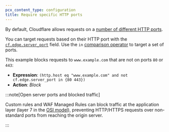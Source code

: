 ```yaml
---
pcx_content_type: configuration
title: Require specific HTTP ports
---
```



By default, Cloudflare allows requests on a [number of different HTTP ports](/fundamentals/reference/network-ports/).

You can target requests based on their HTTP port with the [`cf.edge.server_port`](/ruleset-engine/rules-language/fields/reference/cf.edge.server_port/) field. Use the `in` [comparison operator](/ruleset-engine/rules-language/operators/#comparison-operators) to target a set of ports.

This example blocks requests to `www.example.com` that are not on ports `80` or `443`:

- **Expression**: `(http.host eq "www.example.com" and not cf.edge.server_port in {80 443})`
- **Action**: _Block_

:::note[Open server ports and blocked traffic]

<Render file="open-ports-blocked-traffic" />

Custom rules and WAF Managed Rules can block traffic at the application layer (layer 7 in the [OSI model](https://www.cloudflare.com/learning/ddos/glossary/open-systems-interconnection-model-osi/)), preventing HTTP/HTTPS requests over non-standard ports from reaching the origin server.

:::
